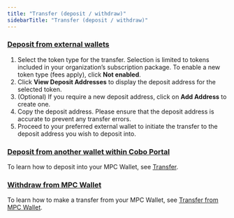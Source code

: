 ```yaml
---
title: "Transfer (deposit / withdraw)"
sidebarTitle: "Transfer (deposit / withdraw)"
---
```


### <u>**Deposit from external wallets**</u>

1. Select the token type for the transfer. Selection is limited to tokens included in your organization’s subscription package. To enable a new token type (fees apply), click **Not enabled**.
2. Click **View Deposit Addresses** to display the deposit address for the selected token.
3. (Optional) If you require a new deposit address, click on **Add Address** to create one.
4. Copy the deposit address. Please ensure that the deposit address is accurate to prevent any transfer errors.
5. Proceed to your preferred external wallet to initiate the transfer to the deposit address you wish to deposit into.

### <u>**Deposit from another wallet within Cobo Portal**</u>

To learn how to deposit into your MPC Wallet, see [Transfer](https://cobo-6.mintlify.app/cobo-portal/transfer/introduction).

### <u>**Withdraw from MPC Wallet**</u>

To learn how to make a transfer from your MPC Wallet, see [Transfer from MPC Wallet](https://cobo-6.mintlify.app/cobo-portal/transfer/transfer-from-mpc).